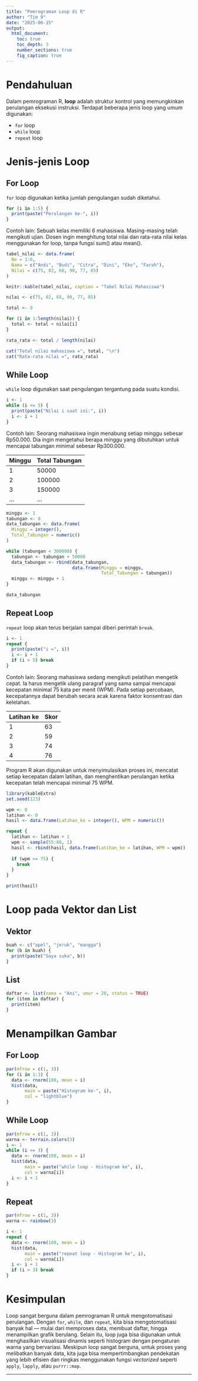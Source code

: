 ```yaml
---
title: "Pemrograman Loop di R"
author: "Tim 9"
date: "2025-06-15"
output: 
  html_document:
    toc: true
    toc_depth: 3
    number_sections: true
    fig_caption: true
---
```


# Pendahuluan

Dalam pemrograman R, **loop** adalah struktur kontrol yang memungkinkan perulangan eksekusi instruksi. Terdapat beberapa jenis loop yang umum digunakan:

- `for` loop
- `while` loop
- `repeat` loop

# Jenis-jenis Loop

## For Loop

`for` loop digunakan ketika jumlah pengulangan sudah diketahui.

```r
for (i in 1:5) {
  print(paste("Perulangan ke-", i))
}
```

Contoh lain:
Sebuah kelas memiliki 6 mahasiswa. Masing-masing telah mengikuti ujian. Dosen ingin menghitung total nilai dan rata-rata nilai kelas menggunakan for loop, tanpa fungsi sum() atau mean().

```r
tabel_nilai <- data.frame(
  No = 1:6,
  Nama = c("Andi", "Budi", "Citra", "Dini", "Eko", "Farah"),
  Nilai = c(75, 82, 68, 90, 77, 85)
)

knitr::kable(tabel_nilai, caption = "Tabel Nilai Mahasiswa")
```

```r
nilai <- c(75, 82, 68, 90, 77, 85)

total <- 0

for (i in 1:length(nilai)) {
  total <- total + nilai[i]
}

rata_rata <- total / length(nilai)

cat("Total nilai mahasiswa =", total, "\n")
cat("Rata-rata nilai =", rata_rata)
```

## While Loop

`while` loop digunakan saat pengulangan tergantung pada suatu kondisi.

```r
i <- 1
while (i <= 5) {
  print(paste("Nilai i saat ini:", i))
  i <- i + 1
}
```

Contoh lain:
Seorang mahasiswa ingin menabung setiap minggu sebesar Rp50.000. Dia ingin mengetahui berapa minggu yang dibutuhkan untuk mencapai tabungan minimal sebesar Rp300.000.

| Minggu | Total Tabungan |
|--------|----------------|
|   1    |     50000      |
|   2    |    100000      |
|   3    |    150000      |
|  ...   |      ...       |

```r
minggu <- 1                   
tabungan <- 0                 
data_tabungan <- data.frame(  
  Minggu = integer(),
  Total_Tabungan = numeric()
)

while (tabungan < 300000) {
  tabungan <- tabungan + 50000                  
  data_tabungan <- rbind(data_tabungan,            
                         data.frame(Minggu = minggu,
                                    Total_Tabungan = tabungan))
  minggu <- minggu + 1                                
}

data_tabungan
```
## Repeat Loop

`repeat` loop akan terus berjalan sampai diberi perintah `break`.

```r
i <- 1
repeat {
  print(paste("i =", i))
  i <- i + 1
  if (i > 5) break
}
```

Contoh lain:
Seorang mahasiswa sedang mengikuti pelatihan mengetik cepat. Ia harus mengetik ulang paragraf yang sama sampai mencapai kecepatan minimal 75 kata per menit (WPM). Pada setiap percobaan, kecepatannya dapat berubah secara acak karena faktor konsentrasi dan kelelahan.

| Latihan ke |  Skor  |
|------------|--------|
| 1          |   63   |
| 2          |   59   |
| 3          |   74   |
| 4          |   76   |

Program R akan digunakan untuk menyimulasikan proses ini, mencatat setiap kecepatan dalam latihan, dan menghentikan perulangan ketika kecepatan telah mencapai minimal 75 WPM.

```r
library(kableExtra)
set.seed(123)

wpm <- 0
latihan <- 0
hasil <- data.frame(Latihan_ke = integer(), WPM = numeric())

repeat {
  latihan <- latihan + 1
  wpm <- sample(55:80, 1)
  hasil <- rbind(hasil, data.frame(Latihan_ke = latihan, WPM = wpm))
  
  if (wpm >= 75) {
    break
  }
}

print(hasil)
```
# Loop pada Vektor dan List

## Vektor

```r
buah <- c("apel", "jeruk", "mangga")
for (b in buah) {
  print(paste("Saya suka", b))
}
```

## List

```r
daftar <- list(nama = "Ani", umur = 20, status = TRUE)
for (item in daftar) {
  print(item)
}
```

# Menampilkan Gambar

## For Loop
```r
par(mfrow = c(1, 3))  
for (i in 1:3) {
  data <- rnorm(100, mean = i)
  hist(data,
       main = paste("Histogram ke-", i),
       col = "lightblue")
}
```
## While Loop

```r
par(mfrow = c(1, 3))
warna <- terrain.colors(3)
i <- 1
while (i <= 3) {
  data <- rnorm(100, mean = i)
  hist(data,
       main = paste("while loop - Histogram ke", i),
       col = warna[i])
  i <- i + 1
}
```
## Repeat 

```r
par(mfrow = c(1, 3))
warna <- rainbow(3)

i <- 1
repeat {
  data <- rnorm(100, mean = i)
  hist(data,
       main = paste("repeat loop - Histogram ke", i),
       col = warna[i])
  i <- i + 1
  if (i > 3) break
}

```

# Kesimpulan

Loop sangat berguna dalam pemrograman R untuk mengotomatisasi perulangan. Dengan `for`, `while`, dan `repeat`, kita bisa mengotomatisasi banyak hal — mulai dari memproses data, membuat daftar, hingga menampilkan grafik berulang. Selain itu, loop juga bisa digunakan untuk menghasilkan visualisasi dinamis seperti histogram dengan pengaturan warna yang bervariasi. Meskipun loop sangat berguna, untuk proses yang melibatkan banyak data, kita juga bisa mempertimbangkan pendekatan yang lebih efisien dan ringkas menggunakan fungsi *vectorized* seperti `apply`, `lapply`, atau `purrr::map`.

---

